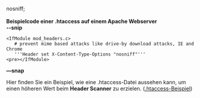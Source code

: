 nosniff; <br /><br />
'''Beispielcode einer .htaccess auf einem Apache Webserver'''<br />
'''--snip'''<pre>
<IfModule mod_headers.c>
   # prevent mime based attacks like drive-by download attacks, IE and Chrome
   '''Header set X-Content-Type-Options "nosniff"'''
<pre></IfModule></pre>
'''—snap'''

Hier finden Sie ein Beispiel, wie eine .htaccess-Datei aussehen kann, um einen höheren Wert beim '''Header Scanner''' zu erzielen.
([[Htaccess/DE|.htaccess-Beispiel]])
